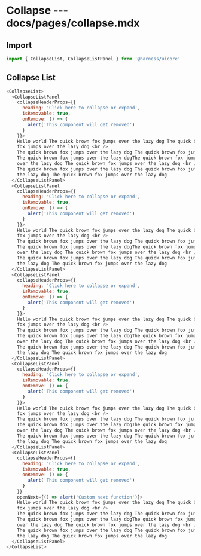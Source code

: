 # Collapse --- docs/pages/collapse.mdx

## Import

```js
import { CollapseList, CollapseListPanel } from '@harness/uicore'
```

## Collapse List

```js live=true
<CollapseList>
  <CollapseListPanel
    collapseHeaderProps={{
      heading: 'Click here to collapse or expand',
      isRemovable: true,
      onRemove: () => {
        alert('This component will get removed')
      }
    }}>
    Hello world The quick brown fox jumps over the lazy dog The quick brown fox jumps over the lazy dog The quick brown
    fox jumps over the lazy dog <br />
    The quick brown fox jumps over the lazy dog The quick brown fox jumps over the lazy dog <br />
    The quick brown fox jumps over the lazy dogThe quick brown fox jumps over the lazy dog The quick brown fox jumps
    over the lazy dog The quick brown fox jumps over the lazy dog <br />
    The quick brown fox jumps over the lazy dog The quick brown fox jumps over the lazy dog The quick brown fox jumps over
    the lazy dog The quick brown fox jumps over the lazy dog
  </CollapseListPanel>
  <CollapseListPanel
    collapseHeaderProps={{
      heading: 'Click here to collapse or expand',
      isRemovable: true,
      onRemove: () => {
        alert('This component will get removed')
      }
    }}>
    Hello world The quick brown fox jumps over the lazy dog The quick brown fox jumps over the lazy dog The quick brown
    fox jumps over the lazy dog <br />
    The quick brown fox jumps over the lazy dog The quick brown fox jumps over the lazy dog <br />
    The quick brown fox jumps over the lazy dogThe quick brown fox jumps over the lazy dog The quick brown fox jumps
    over the lazy dog The quick brown fox jumps over the lazy dog <br />
    The quick brown fox jumps over the lazy dog The quick brown fox jumps over the lazy dog The quick brown fox jumps over
    the lazy dog The quick brown fox jumps over the lazy dog
  </CollapseListPanel>
  <CollapseListPanel
    collapseHeaderProps={{
      heading: 'Click here to collapse or expand',
      isRemovable: true,
      onRemove: () => {
        alert('This component will get removed')
      }
    }}>
    Hello world The quick brown fox jumps over the lazy dog The quick brown fox jumps over the lazy dog The quick brown
    fox jumps over the lazy dog <br />
    The quick brown fox jumps over the lazy dog The quick brown fox jumps over the lazy dog <br />
    The quick brown fox jumps over the lazy dogThe quick brown fox jumps over the lazy dog The quick brown fox jumps
    over the lazy dog The quick brown fox jumps over the lazy dog <br />
    The quick brown fox jumps over the lazy dog The quick brown fox jumps over the lazy dog The quick brown fox jumps over
    the lazy dog The quick brown fox jumps over the lazy dog
  </CollapseListPanel>
  <CollapseListPanel
    collapseHeaderProps={{
      heading: 'Click here to collapse or expand',
      isRemovable: true,
      onRemove: () => {
        alert('This component will get removed')
      }
    }}>
    Hello world The quick brown fox jumps over the lazy dog The quick brown fox jumps over the lazy dog The quick brown
    fox jumps over the lazy dog <br />
    The quick brown fox jumps over the lazy dog The quick brown fox jumps over the lazy dog <br />
    The quick brown fox jumps over the lazy dogThe quick brown fox jumps over the lazy dog The quick brown fox jumps
    over the lazy dog The quick brown fox jumps over the lazy dog <br />
    The quick brown fox jumps over the lazy dog The quick brown fox jumps over the lazy dog The quick brown fox jumps over
    the lazy dog The quick brown fox jumps over the lazy dog
  </CollapseListPanel>
  <CollapseListPanel
    collapseHeaderProps={{
      heading: 'Click here to collapse or expand',
      isRemovable: true,
      onRemove: () => {
        alert('This component will get removed')
      }
    }}
    openNext={() => alert('Custom next function')}>
    Hello world The quick brown fox jumps over the lazy dog The quick brown fox jumps over the lazy dog The quick brown
    fox jumps over the lazy dog <br />
    The quick brown fox jumps over the lazy dog The quick brown fox jumps over the lazy dog <br />
    The quick brown fox jumps over the lazy dogThe quick brown fox jumps over the lazy dog The quick brown fox jumps
    over the lazy dog The quick brown fox jumps over the lazy dog <br />
    The quick brown fox jumps over the lazy dog The quick brown fox jumps over the lazy dog The quick brown fox jumps over
    the lazy dog The quick brown fox jumps over the lazy dog
  </CollapseListPanel>
</CollapseList>
```
